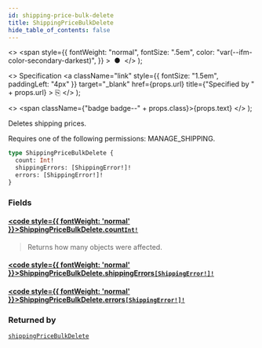 ```yaml
---
id: shipping-price-bulk-delete
title: ShippingPriceBulkDelete
hide_table_of_contents: false
---
```


  <>
    <span
      style={{
        fontWeight: "normal",
        fontSize: ".5em",
        color: "var(--ifm-color-secondary-darkest)",
      }}
    >
      &nbsp;●&nbsp;
    </span>
  </>
);

  <>
    Specification
    <a
      className="link"
      style={{ fontSize: "1.5em", paddingLeft: "4px" }}
      target="\_blank"
      href={props.url}
      title={"Specified by " + props.url}
    >
      ⎘
    </a>
  </>
);

  <>
    <span className={"badge badge--" + props.class}>{props.text}</span>
  </>
);

Deletes shipping prices.

Requires one of the following permissions: MANAGE_SHIPPING.

```graphql
type ShippingPriceBulkDelete {
  count: Int!
  shippingErrors: [ShippingError!]!
  errors: [ShippingError!]!
}
```

### Fields

#### [<code style={{ fontWeight: 'normal' }}>ShippingPriceBulkDelete.<b>count</b></code>](#)<Bullet />[`Int!`](../../api-reference/miscellaneous/scalars/int) <Badge class="secondary" text="non-null"/> <Badge class="secondary" text="scalar"/> <Badge class="secondary" text="miscellaneous"/>

> Returns how many objects were affected.

#### [<code style={{ fontWeight: 'normal' }}>ShippingPriceBulkDelete.<b>shippingErrors</b></code>](#)<Bullet />[`[ShippingError!]!`](../../api-reference/shipping/objects/shipping-error) <Badge class="secondary" text="non-null"/> <Badge class="secondary" text="object"/> <Badge class="secondary" text="shipping"/>

>

#### [<code style={{ fontWeight: 'normal' }}>ShippingPriceBulkDelete.<b>errors</b></code>](#)<Bullet />[`[ShippingError!]!`](../../api-reference/shipping/objects/shipping-error) <Badge class="secondary" text="non-null"/> <Badge class="secondary" text="object"/> <Badge class="secondary" text="shipping"/>

>

### Returned by

[`shippingPriceBulkDelete`](../../api-reference/shipping/mutations/shipping-price-bulk-delete) <Badge class="secondary" text="mutation"/>
